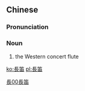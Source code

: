 {{also|长笛}}
==Chinese==
{{zh-forms|s=长笛}}

===Pronunciation===
{{zh-pron
|m=chángdí
|c=coeng4 dek6
|cat=n
}}

===Noun===
{{zh-noun}}

# the Western concert flute

[[Category:zh:Musical instruments|長00長笛]]

[[ko:長笛]]
[[pl:長笛]]